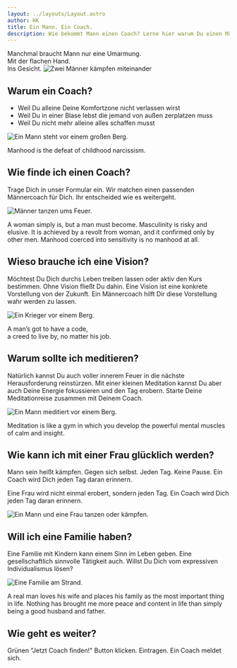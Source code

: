 ```yaml
---
layout: ../layouts/Layout.astro
author: HK
title: Ein Mann. Ein Coach.
description: Wie bekommt Mann einen Coach? Lerne hier warum Du einen Männercoach haben solltest und wie Du einen bekommst.
---
```



<Quote>Manchmal braucht Mann nur eine Umarmung.  
Mit der flachen Hand.  
Ins Gesicht.</Quote>
<Image filename="00230.png" aspect="4:3" alt="Zwei Männer kämpfen miteinander"></Image>



## Warum ein Coach?

- Weil Du alleine Deine Komfortzone nicht verlassen wirst
- Weil Du in einer Blase lebst die jemand von außen zerplatzen muss
- Weil Du nicht mehr alleine alles schaffen musst

<Image filename="00225.png" aspect="" alt="Ein Mann steht vor einem großen Berg."></Image>

<Quote author="David Gilmore">Manhood is the defeat of childhood narcissism.</Quote>

<Seperator />

## Wie finde ich einen Coach?

Trage Dich in unser Formular ein. Wir matchen einen passenden Männercoach für Dich. Ihr entscheided wie es weitergeht.

<Image filename="00175.png" alt="Männer tanzen ums Feuer."></Image>

<Quote author="Camille Paglia">A woman simply is, but a man must become. Masculinity is risky and elusive. It is achieved by a revolt from woman, and it confirmed only by other men. Manhood coerced into sensitivity is no manhood at all.</Quote>

<Seperator />


## Wieso brauche ich eine Vision?

Möchtest Du Dich durchs Leben treiben lassen oder aktiv den Kurs bestimmen. Ohne Vision fließt Du dahin. Eine Vision ist eine konkrete Vorstellung von der Zukunft. Ein Männercoach hilft Dir diese Vorstellung wahr werden zu lassen. 

<Image filename="00290.png" alt="Ein Krieger vor einem Berg."></Image>

<Quote author="John Wayne">A man’s got to have a code,  
a creed to live by, no matter his job.</Quote>

<Seperator />


## Warum sollte ich meditieren?

Natürlich kannst Du auch voller innerem Feuer in die nächste Herausforderung reinstürzen. Mit einer kleinen Meditation kannst Du aber auch Deine Energie fokussieren und den Tag erobern.
Starte Deine Meditationreise zusammen mit Deinem Coach.

<Image filename="00161.png" alt="Ein Mann meditiert vor einem Berg."></Image>

<Quote author="Ajahn Brahm">Meditation is like a gym in which you develop the powerful mental muscles of calm and insight.</Quote>


<Seperator />


## Wie kann ich mit einer Frau glücklich werden?

Mann sein heißt kämpfen. Gegen sich selbst. Jeden Tag. Keine Pause. Ein Coach wird Dich jeden Tag daran erinnern. 

Eine Frau wird nicht einmal erobert, sondern jeden Tag. Ein Coach wird Dich jeden Tag daran erinnern.

<Image filename="00187.png" alt="Ein Mann und eine Frau tanzen oder kämpfen."></Image>


## Will ich eine Familie haben?

Eine Familie mit Kindern kann einem Sinn im Leben geben. Eine gesellschaftlich sinnvolle Tätigkeit auch. Willst Du Dich vom expressiven Individualismus lösen?

<Image filename="00103.png" alt="Eine Familie am Strand."></Image>

<Quote author="Frank Abagnale">A real man loves his wife and places his family as the most important thing in life. Nothing has brought me more peace and content in life than simply being a good husband and father.</Quote>

<Seperator />


## Wie geht es weiter?

Grünen "Jetzt Coach finden!" Button klicken. Eintragen. Ein Coach meldet sich.